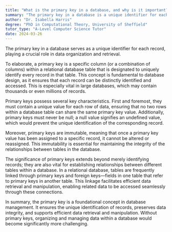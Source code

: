 ```yaml
---
title: "What is the primary key in a database, and why is it important?"
summary: "The primary key in a database is a unique identifier for each record, crucial for data organisation and retrieval."
author: "Dr. Isabella Harris"
degree: "PhD in Computational Theory, University of Sheffield"
tutor_type: "A-Level Computer Science Tutor"
date: 2024-03-26
---
```


The primary key in a database serves as a unique identifier for each record, playing a crucial role in data organization and retrieval.

To elaborate, a primary key is a specific column (or a combination of columns) within a relational database table that is designated to uniquely identify every record in that table. This concept is fundamental to database design, as it ensures that each record can be distinctly identified and accessed. This is especially vital in large databases, which may contain thousands or even millions of records.

Primary keys possess several key characteristics. First and foremost, they must contain a unique value for each row of data, ensuring that no two rows within a database table can share the same primary key value. Additionally, primary keys must never be null; a null value signifies an undefined value, which would prevent the unique identification of the corresponding record.

Moreover, primary keys are immutable, meaning that once a primary key value has been assigned to a specific record, it cannot be altered or reassigned. This immutability is essential for maintaining the integrity of the relationships between tables in the database.

The significance of primary keys extends beyond merely identifying records; they are also vital for establishing relationships between different tables within a database. In a relational database, tables are frequently linked through primary keys and foreign keys—fields in one table that refer to primary keys in another table. This linkage facilitates efficient data retrieval and manipulation, enabling related data to be accessed seamlessly through these connections.

In summary, the primary key is a foundational concept in database management. It ensures the unique identification of records, preserves data integrity, and supports efficient data retrieval and manipulation. Without primary keys, organizing and managing data within a database would become significantly more challenging.
    